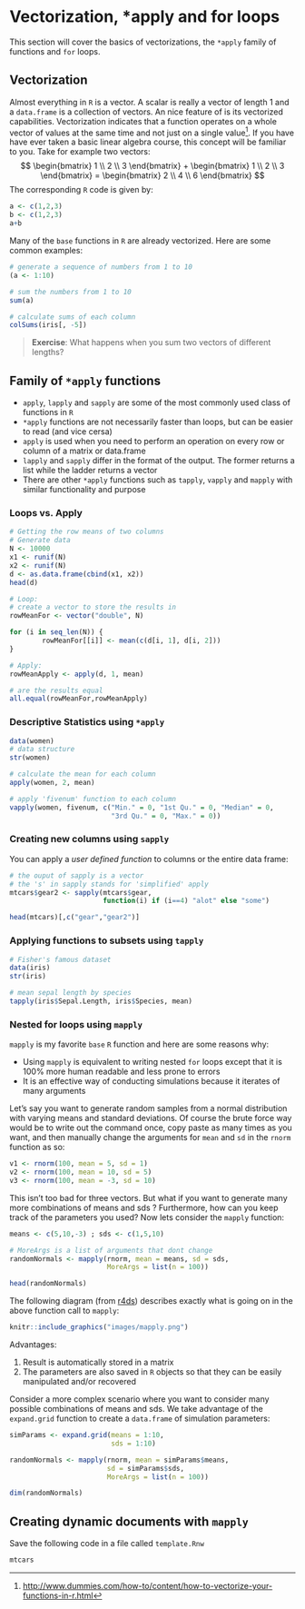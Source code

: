 # Vectorization, *apply and for loops

This section will cover the basics of vectorizations, the `*apply` family of functions and `for` loops.


## Vectorization

Almost everything in `R` is a vector. A scalar is really a vector of length 1 and a `data.frame` is a collection of vectors. An nice feature of \texttt{R} is its vectorized capabilities. Vectorization indicates that a function operates on a whole vector of values at the same time and not just on a single value^[[http://www.dummies.com/how-to/content/how-to-vectorize-your-functions-in-r.html](http://www.dummies.com/how-to/content/how-to-vectorize-your-functions-in-r.html)]. If you have have ever taken a basic linear algebra course, this concept will be familiar to you.
\newline 
\vspace{0.1in}
\pause Take for example two vectors: 
\newline
\vspace{0.1in}
$$
\begin{bmatrix} 1 \\ 2 \\ 3 \end{bmatrix} + 
\begin{bmatrix} 1 \\ 2 \\ 3 \end{bmatrix} =
\begin{bmatrix} 2 \\ 4 \\ 6 \end{bmatrix}
$$
\newline 
\vspace{0.1in}
The corresponding `R` code is given by:
```r
a <- c(1,2,3)
b <- c(1,2,3)
a+b
```

Many of the `base` functions in `R` are already vectorized. Here are some common examples:

```r

# generate a sequence of numbers from 1 to 10
(a <- 1:10)

# sum the numbers from 1 to 10
sum(a)

# calculate sums of each column
colSums(iris[, -5])

```


> **Exercise**: What happens when you sum two vectors of different lengths?

## Family of `*apply` functions

- `apply`, `lapply` and `sapply` are some of the most commonly used class of functions in `R`
- `*apply` functions are not necessarily faster than loops, but can be easier to read (and vice cersa)
- `apply` is used when you need to perform an operation on every row or column of a matrix or data.frame
- `lapply` and `sapply` differ in the format of the output. The former returns a list while the ladder returns a vector
- There are other `*apply` functions such as `tapply`, `vapply` and `mapply` with similar functionality and purpose


### Loops vs. Apply

```r

# Getting the row means of two columns
# Generate data
N <- 10000
x1 <- runif(N)
x2 <- runif(N)
d <- as.data.frame(cbind(x1, x2))
head(d)

# Loop:
# create a vector to store the results in 
rowMeanFor <- vector("double", N)

for (i in seq_len(N)) {
        rowMeanFor[[i]] <- mean(c(d[i, 1], d[i, 2]))
}

# Apply:
rowMeanApply <- apply(d, 1, mean)

# are the results equal
all.equal(rowMeanFor,rowMeanApply)

```


### Descriptive Statistics using `*apply`

```r
data(women)
# data structure
str(women)

# calculate the mean for each column
apply(women, 2, mean)

# apply 'fivenum' function to each column
vapply(women, fivenum, c("Min." = 0, "1st Qu." = 0, "Median" = 0, 
                         "3rd Qu." = 0, "Max." = 0))
```


### Creating new columns using `sapply`

You can apply a _user defined function_ to columns or the entire data frame:

```r
# the ouput of sapply is a vector
# the 's' in sapply stands for 'simplified' apply
mtcars$gear2 <- sapply(mtcars$gear, 
                       function(i) if (i==4) "alot" else "some")

head(mtcars)[,c("gear","gear2")]
```


### Applying functions to subsets using `tapply`

```r

# Fisher's famous dataset 
data(iris)
str(iris)

# mean sepal length by species 
tapply(iris$Sepal.Length, iris$Species, mean)
```


### Nested for loops using `mapply`

`mapply` is my favorite `base` `R` function and here are some reasons why:

- Using `mapply` is equivalent to writing nested `for` loops except that it is 100% more human readable and less prone to errors
- It is an effective way of conducting simulations because it iterates of many arguments

Let's say you want to generate random samples from a normal distribution with varying means and standard deviations. Of course the brute force way would be to write out the command once, copy paste as many times as you want, and then manually change the arguments for `mean` and `sd` in the `rnorm` function as so:

```r
v1 <- rnorm(100, mean = 5, sd = 1)
v2 <- rnorm(100, mean = 10, sd = 5)
v3 <- rnorm(100, mean = -3, sd = 10)
```

This isn't too bad for three vectors. But what if you want to generate many more combinations of means and sds ? Furthermore, how can you keep track of the parameters you used? Now lets consider the `mapply` function:

```r
means <- c(5,10,-3) ; sds <- c(1,5,10) 

# MoreArgs is a list of arguments that dont change
randomNormals <- mapply(rnorm, mean = means, sd = sds, 
                        MoreArgs = list(n = 100))

head(randomNormals)
```

The following diagram (from [r4ds](http://r4ds.had.co.nz/iteration.html#mapping-over-multiple-arguments)) describes exactly what is going on in the above function call to `mapply`:

```r
knitr::include_graphics("images/mapply.png")
```

Advantages:

1. Result is automatically stored in a matrix
2. The parameters are also saved in `R` objects so that they can be easily manipulated and/or recovered


Consider a more complex scenario where you want to consider many possible combinations of means and sds. We take advantage of the `expand.grid` function to create a `data.frame` of simulation parameters:

```r
simParams <- expand.grid(means = 1:10,
                         sds = 1:10)

randomNormals <- mapply(rnorm, mean = simParams$means, 
                        sd = simParams$sds, 
                        MoreArgs = list(n = 100))

dim(randomNormals)

```


## Creating dynamic documents with `mapply`

Save the following code in a file called `template.Rnw`

```r
mtcars
```



















